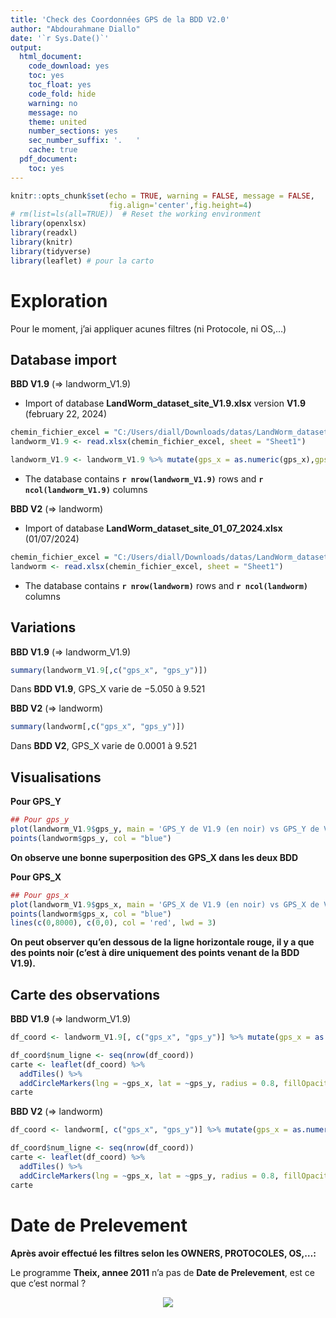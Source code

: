 ```yaml
---
title: 'Check des Coordonnées GPS de la BDD V2.0'
author: "Abdourahmane Diallo"
date: '`r Sys.Date()`'
output:
  html_document:
    code_download: yes
    toc: yes
    toc_float: yes
    code_fold: hide
    warning: no
    message: no
    theme: united
    number_sections: yes
    sec_number_suffix: '.   '
    cache: true
  pdf_document:
    toc: yes
---
```


```r
knitr::opts_chunk$set(echo = TRUE, warning = FALSE, message = FALSE,
                      fig.align='center',fig.height=4)
# rm(list=ls(all=TRUE))  # Reset the working environment
library(openxlsx)
library(readxl)
library(knitr)
library(tidyverse)
library(leaflet) # pour la carto
```


# Exploration

Pour le moment, j'ai appliquer acunes filtres (ni Protocole, ni OS,...)

## Database import

**BBD V1.9** (=> landworm_V1.9)

-   Import of database **LandWorm_dataset_site_V1.9.xlsx** version **V1.9** (february 22, 2024)

```r
chemin_fichier_excel = "C:/Users/diall/Downloads/datas/LandWorm_dataset_site_V1.9.xlsx"
landworm_V1.9 <- read.xlsx(chemin_fichier_excel, sheet = "Sheet1")

landworm_V1.9 <- landworm_V1.9 %>% mutate(gps_x = as.numeric(gps_x),gps_y = as.numeric(gps_y))
```

-   The database contains **`r nrow(landworm_V1.9)`** rows and **`r ncol(landworm_V1.9)`** columns


\n
**BBD V2** (=> landworm)

-   Import of database **LandWorm_dataset_site_01_07_2024.xlsx** (01/07/2024)

```r
chemin_fichier_excel = "C:/Users/diall/Downloads/datas/LandWorm_dataset_site_01_07_2024.xlsx"
landworm <- read.xlsx(chemin_fichier_excel, sheet = "Sheet1")

```

-   The database contains **`r nrow(landworm)`** rows and **`r ncol(landworm)`** columns


## Variations

**BBD V1.9** (=> landworm_V1.9)
```r
summary(landworm_V1.9[,c("gps_x", "gps_y")])
```
Dans **BDD V1.9**, GPS_X varie de $-5.050$ à $9.521$

**BBD V2** (=> landworm)
```r
summary(landworm[,c("gps_x", "gps_y")])
```
Dans **BDD V2**, GPS_X varie de $0.0001$ à $9.521$


## Visualisations

**Pour GPS_Y**
```r
## Pour gps_y
plot(landworm_V1.9$gps_y, main = 'GPS_Y de V1.9 (en noir) vs GPS_Y de V2 (en bleu)')
points(landworm$gps_y, col = "blue")
```
**On observe une bonne superposition des GPS_X dans les deux BDD**


**Pour GPS_X**
```r
## Pour gps_x
plot(landworm_V1.9$gps_x, main = 'GPS_X de V1.9 (en noir) vs GPS_X de V2 (en bleu)')
points(landworm$gps_x, col = "blue")
lines(c(0,8000), c(0,0), col = 'red', lwd = 3)
```

**On peut observer qu'en dessous de la ligne horizontale rouge, il y a que des points noir (c'est à dire uniquement des points venant de la BDD V1.9).**



## Carte des observations



**BBD V1.9** (=> landworm_V1.9)

```r
df_coord <- landworm_V1.9[, c("gps_x", "gps_y")] %>% mutate(gps_x = as.numeric(gps_x),gps_y = as.numeric(gps_y))

df_coord$num_ligne <- seq(nrow(df_coord))
carte <- leaflet(df_coord) %>%
  addTiles() %>%
  addCircleMarkers(lng = ~gps_x, lat = ~gps_y, radius = 0.8, fillOpacity = 0.8, fillColor = "blue")
carte
```


**BBD V2** (=> landworm)

```r
df_coord <- landworm[, c("gps_x", "gps_y")] %>% mutate(gps_x = as.numeric(gps_x),gps_y = as.numeric(gps_y))

df_coord$num_ligne <- seq(nrow(df_coord))
carte <- leaflet(df_coord) %>%
  addTiles() %>%
  addCircleMarkers(lng = ~gps_x, lat = ~gps_y, radius = 0.8, fillOpacity = 0.8, fillColor = "blue")
carte
```

# Date de Prelevement

**Après avoir effectué les filtres selon les OWNERS, PROTOCOLES, OS,...:**

Le programme **Theix, annee 2011** n'a pas de **Date de Prelevement**, est ce que c'est normal ?


<p align="center">
  <img src="C:/Users/diall/Downloads/datas/Date_Prelevement_ANNEE_SEULE.png">
</p>





